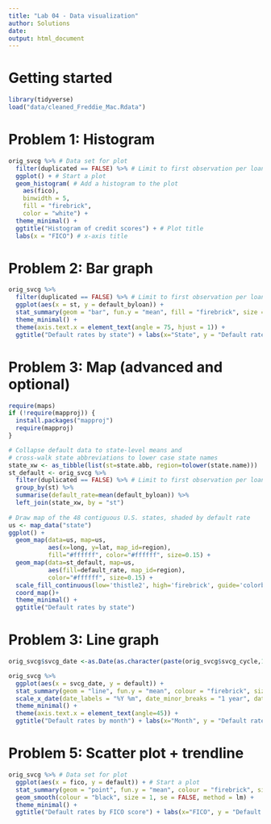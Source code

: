 ```yaml
---
title: "Lab 04 - Data visualization"
author: Solutions
date: 
output: html_document
---
```


# Getting started

```r
library(tidyverse)
load("data/cleaned_Freddie_Mac.Rdata")
```

# Problem 1: Histogram
```r
orig_svcg %>% # Data set for plot
  filter(duplicated == FALSE) %>% # Limit to first observation per loan
  ggplot() + # Start a plot
  geom_histogram( # Add a histogram to the plot
    aes(fico), 
    binwidth = 5, 
    fill = "firebrick", 
    color = "white") +
  theme_minimal() +
  ggtitle("Histogram of credit scores") + # Plot title
  labs(x = "FICO") # x-axis title
```


# Problem 2: Bar graph
```r
orig_svcg %>% 
  filter(duplicated == FALSE) %>% # Limit to first observation per loan
  ggplot(aes(x = st, y = default_byloan)) +
  stat_summary(geom = "bar", fun.y = "mean", fill = "firebrick", size = 1) +
  theme_minimal() +
  theme(axis.text.x = element_text(angle = 75, hjust = 1)) +
  ggtitle("Default rates by state") + labs(x="State", y = "Default rate") 
```


# Problem 3: Map (advanced and optional)
```r
require(maps)
if (!require(mapproj)) {
  install.packages("mapproj")
  require(mapproj)
}

# Collapse default data to state-level means and 
# cross-walk state abbreviations to lower case state names
state_xw <- as_tibble(list(st=state.abb, region=tolower(state.name)))
st_default <- orig_svcg %>%
  filter(duplicated == FALSE) %>% # Limit to first observation per loan
  group_by(st) %>% 
  summarise(default_rate=mean(default_byloan)) %>%
  left_join(state_xw, by = "st")
  
# Draw map of the 48 contiguous U.S. states, shaded by default rate
us <- map_data("state")
ggplot() + 
  geom_map(data=us, map=us,
           aes(x=long, y=lat, map_id=region),
           fill="#ffffff", color="#ffffff", size=0.15) + 
  geom_map(data=st_default, map=us,
           aes(fill=default_rate, map_id=region),
           color="#ffffff", size=0.15) +
  scale_fill_continuous(low='thistle2', high='firebrick', guide='colorbar') + 
  coord_map()+
  theme_minimal() +
  ggtitle("Default rates by state") 
```

# Problem 3: Line graph

```r
orig_svcg$svcg_date <-as.Date(as.character(paste(orig_svcg$svcg_cycle,1)),"%Y %m %d")

orig_svcg %>% 
  ggplot(aes(x = svcg_date, y = default)) +
  stat_summary(geom = "line", fun.y = "mean", colour = "firebrick", size = 1) +
  scale_x_date(date_labels = "%Y %m", date_minor_breaks = "1 year", date_breaks = "1 year") +
  theme_minimal() + 
  theme(axis.text.x = element_text(angle=45)) +
  ggtitle("Default rates by month") + labs(x="Month", y = "Default rate") 

```

# Problem 5: Scatter plot + trendline
```r
orig_svcg %>% # Data set for plot
  ggplot(aes(x = fico, y = default)) + # Start a plot
  stat_summary(geom = "point", fun.y = "mean", colour = "firebrick", size = 2) +
  geom_smooth(colour = "black", size = 1, se = FALSE, method = lm) +
  theme_minimal() +
  ggtitle("Default rates by FICO score") + labs(x="FICO", y = "Default rate")
```

